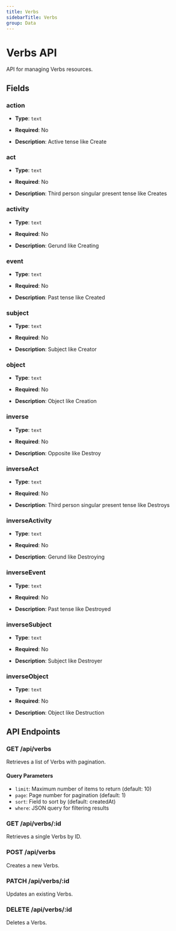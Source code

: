```yaml
---
title: Verbs
sidebarTitle: Verbs
group: Data
---
```


# Verbs API

API for managing Verbs resources.

## Fields

### action

- **Type**: `text`
- **Required**: No

- **Description**: Active tense like Create

### act

- **Type**: `text`
- **Required**: No

- **Description**: Third person singular present tense like Creates

### activity

- **Type**: `text`
- **Required**: No

- **Description**: Gerund like Creating

### event

- **Type**: `text`
- **Required**: No

- **Description**: Past tense like Created

### subject

- **Type**: `text`
- **Required**: No

- **Description**: Subject like Creator

### object

- **Type**: `text`
- **Required**: No

- **Description**: Object like Creation

### inverse

- **Type**: `text`
- **Required**: No

- **Description**: Opposite like Destroy

### inverseAct

- **Type**: `text`
- **Required**: No

- **Description**: Third person singular present tense like Destroys

### inverseActivity

- **Type**: `text`
- **Required**: No

- **Description**: Gerund like Destroying

### inverseEvent

- **Type**: `text`
- **Required**: No

- **Description**: Past tense like Destroyed

### inverseSubject

- **Type**: `text`
- **Required**: No

- **Description**: Subject like Destroyer

### inverseObject

- **Type**: `text`
- **Required**: No

- **Description**: Object like Destruction

## API Endpoints

### GET /api/verbs

Retrieves a list of Verbs with pagination.

#### Query Parameters

- `limit`: Maximum number of items to return (default: 10)
- `page`: Page number for pagination (default: 1)
- `sort`: Field to sort by (default: createdAt)
- `where`: JSON query for filtering results

### GET /api/verbs/:id

Retrieves a single Verbs by ID.

### POST /api/verbs

Creates a new Verbs.

### PATCH /api/verbs/:id

Updates an existing Verbs.

### DELETE /api/verbs/:id

Deletes a Verbs.
